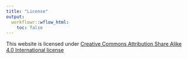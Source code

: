 ```yaml
---
title: "License"
output:
  workflowr::wflow_html:
    toc: false
---
```


This website is licensed under [Creative Commons Attribution Share Alike 4.0 International license](https://creativecommons.org/licenses/by-sa/4.0/)
